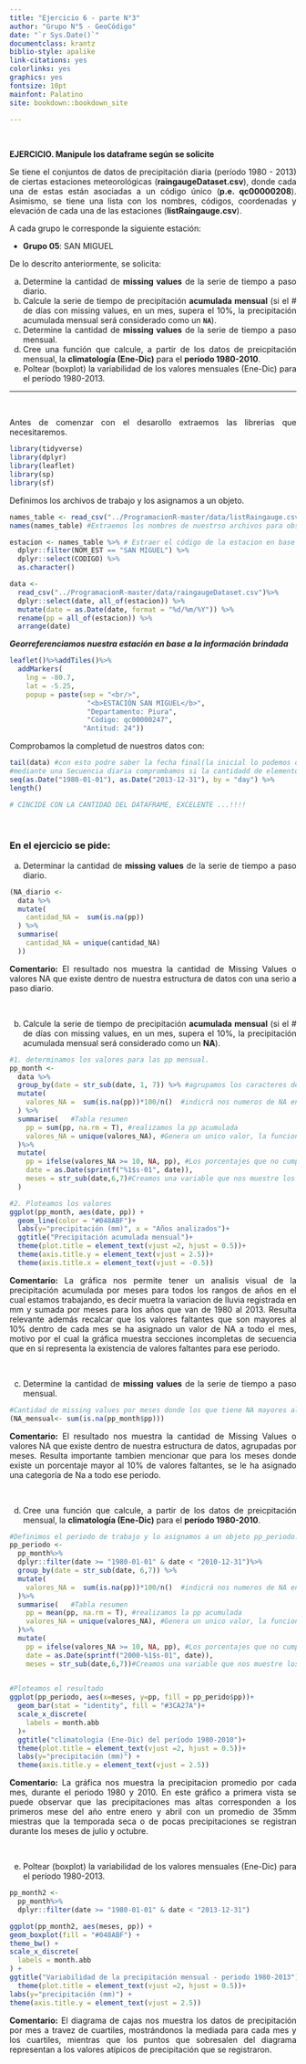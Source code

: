 ```yaml
---
title: "Ejercicio 6 - parte N°3"
author: "Grupo N°5 - GeoCódigo"
date: "`r Sys.Date()`"
documentclass: krantz
biblio-style: apalike
link-citations: yes
colorlinks: yes
graphics: yes
fontsize: 10pt
mainfont: Palatino
site: bookdown::bookdown_site

---
```


```{=html}
<style>
body {
text-align: justify}
</style>
```


&nbsp;

**EJERCICIO. Manipule los dataframe según se solicite**

Se tiene el conjuntos de datos de precipitación diaria (período 1980 - 2013) de ciertas estaciones meteorológicas (**raingaugeDataset.csv**), donde cada una de estas están asociadas a un código único (**p.e. qc00000208**). Asimismo, se tiene una lista con los nombres, códigos, coordenadas y elevación de cada una de las estaciones (**listRaingauge.csv**).

A cada grupo le corresponde la siguiente estación:


- **Grupo 05**: SAN MIGUEL


De lo descrito anteriormente, se solicita:

a) Determine la cantidad de **missing values** de la serie de tiempo a paso diario.
b) Calcule la serie de tiempo de precipitación **acumulada mensual** (si el # de días con missing values, en un mes, supera el 10%, la precipitación acumulada mensual será considerado como un **`NA`**).
c) Determine la cantidad de **missing values** de la serie de tiempo a paso mensual.
d) Cree una función que calcule, a partir de los datos de preicpitación mensual, la **climatología (Ene-Dic)** para el **período 1980-2010**.
e) Poltear (boxplot) la variabilidad de los valores mensuales (Ene-Dic) para el período 1980-2013.

- - - 


&nbsp;

Antes de comenzar con el desarollo extraemos las librerias que necesitaremos.

```r
library(tidyverse)
library(dplyr)
library(leaflet)
library(sp)
library(sf)
```

Definimos los archivos de trabajo y los asignamos a un objeto.

```r
names_table <- read_csv("../ProgramacionR-master/data/listRaingauge.csv")
names(names_table) #Extraemos los nombres de nuestrso archivos para observar la forma de escritura para nuestra conuslota, si estan en altas, bajas o una combinacion de estas.

estacion <- names_table %>% # Estraer el código de la estacion en base al nombre.
  dplyr::filter(NOM_EST == "SAN MIGUEL") %>%
  dplyr::select(CODIGO) %>%
  as.character()

data <- 
  read_csv("../ProgramacionR-master/data/raingaugeDataset.csv")%>%
  dplyr::select(date, all_of(estacion)) %>%
  mutate(date = as.Date(date, format = "%d/%m/%Y")) %>%
  rename(pp = all_of(estacion)) %>%
  arrange(date)
```

***Georreferenciamos nuestra estación en base a la información brindada***

```R
leaflet()%>%addTiles()%>%
  addMarkers(
    lng = -80.7,
    lat = -5.25,
    popup = paste(sep = "<br/>",
                   "<b>ESTACIÓN SAN MIGUEL</b>",
                   "Departamento: Piura",
                   "Código: qc00000247",
                  "Antitud: 24"))
```


Comprobamos la completud de nuestros datos con:

```r
tail(data) #con esto podre saber la fecha final(la inicial lo podemos obtener solo llamando al archivo data).
#mediante una Secuencia diaria comprombamos si la cantidadd de elementos en el dataframe estan completos.
seq(as.Date("1980-01-01"), as.Date("2013-12-31"), by = "day") %>%
length()

# CINCIDE CON LA CANTIDAD DEL DATAFRAME, EXCELENTE ...!!!!
```


&nbsp;

### En el ejercicio se pide:

a) Determinar la cantidad de **missing values** de la serie de tiempo a paso diario.
```r
(NA_diario <- 
  data %>%
  mutate(
    cantidad_NA =  sum(is.na(pp)) 
  ) %>%
  summarise(  
    cantidad_NA = unique(cantidad_NA) 
  ))
```

**Comentario:** El resultado nos muestra la cantidad de Missing Values o valores NA que existe dentro de nuestra estructura de datos con una serio a paso diario.


&nbsp;

b) Calcule la serie de tiempo de precipitación **acumulada mensual** (si el # de días con missing values, en un mes, supera el 10%, la precipitación acumulada mensual será considerado como un **NA**).

```r
#1. determinamos los valores para las pp mensual.
pp_month <- 
  data %>%
  group_by(date = str_sub(date, 1, 7)) %>% #agrupamos los caracteres de 1 al 7 donde abarca los años y meses.
  mutate(
    valores_NA =  sum(is.na(pp))*100/n()  #indicrá nos numeros de NA en un nuevo campo llamado missval(en porcentaje). la funcion n me arroja el numero de dias.
  ) %>%
  summarise(   #Tabla resumen
    pp = sum(pp, na.rm = T), #realizamos la pp acumulada
    valores_NA = unique(valores_NA), #Genera un unico valor, la funcion unique me devuelve valores únicos
  )%>%
  mutate(
    pp = ifelse(valores_NA >= 10, NA, pp), #Los porcentajes que no cumples con el criterio se consideraran como NA
    date = as.Date(sprintf("%1$s-01", date)),
    meses = str_sub(date,6,7)#Creamos una variable que nos muestre los meses. variabilidad para cada mes por todos los años.
  )

#2. Ploteamos los valores
ggplot(pp_month, aes(date, pp)) +
  geom_line(color = "#048ABF")+
  labs(y="precipitación (mm)", x = "Años analizados")+
  ggtitle("Precipitación acumulada mensual")+
  theme(plot.title = element_text(vjust =2, hjust = 0.5))+
  theme(axis.title.y = element_text(vjust = 2.5))+
  theme(axis.title.x = element_text(vjust = -0.5))
```

**Comentario:** La gráfica nos permite tener un analisis visual de la precipitación acumulada por meses para todos los rangos de años en el cual estamos trabajando, es decir muetra la variacion de lluvia registrada en mm y sumada por meses para los años que van de 1980 al 2013. Resulta relevante además recalcar que los valores faltantes que son mayores al 10% dentro de cada mes se ha asignado un valor de NA a todo el mes, motivo por el cual la gráfica muestra secciones incompletas de secuencia que en si representa la existencia de valores faltantes para ese periodo.


&nbsp;

c) Determine la cantidad de **missing values** de la serie de tiempo a paso mensual.

```r
#Cantidad de missing values por meses donde los que tiene NA mayores al 10% se contabilizan como Na tambien.
(NA_mensual<- sum(is.na(pp_month$pp)))
```

**Comentario:** El resultado nos muestra la cantidad de Missing Values o valores NA que existe dentro de nuestra estructura de datos, agrupadas por meses. Resulta importante tambien mencionar que para los meses donde existe un porcentaje mayor al 10% de valores faltantes, se le ha asignado una categoría de Na a todo ese periodo.


&nbsp;

d) Cree una función que calcule, a partir de los datos de preicpitación mensual, la **climatología (Ene-Dic)** para el **período 1980-2010**.

```R
#Definimos el periodo de trabajo y lo asignamos a un objeto pp_periodo.
pp_periodo <- 
  pp_month%>%
  dplyr::filter(date >= "1980-01-01" & date < "2010-12-31")%>%
  group_by(date = str_sub(date, 6,7)) %>%
  mutate(
    valores_NA =  sum(is.na(pp))*100/n()  #indicrá nos numeros de NA en un nuevo campo llamado missval(en porcentaje). la funcion n me arroja el numero de dias.
  )%>%
  summarise(   #Tabla resumen
    pp = mean(pp, na.rm = T), #realizamos la pp acumulada
    valores_NA = unique(valores_NA), #Genera un unico valor, la funcion unique me devuelve valores únicos
  )%>%
  mutate(
    pp = ifelse(valores_NA >= 10, NA, pp), #Los porcentajes que no cumples con el criterio se consideraran como NA
    date = as.Date(sprintf("2000-%1$s-01", date)),
    meses = str_sub(date,6,7))#Creamos una variable que nos muestre los meses. variabilidad para cada mes por todos los años.
  

#Ploteamos el resultado
ggplot(pp_periodo, aes(x=meses, y=pp, fill = pp_perido$pp))+
  geom_bar(stat = "identity", fill = "#3CA27A")+
  scale_x_discrete(
    labels = month.abb
  )+
  ggtitle("climatología (Ene-Dic) del período 1980-2010")+
  theme(plot.title = element_text(vjust =2, hjust = 0.5))+
  labs(y="precipitación (mm)") +
  theme(axis.title.y = element_text(vjust = 2.5))
```

**Comentario:** La gráfica nos muestra la precipitacion promedio por cada mes, durante el periodo 1980 y 2010. En este gráfico a primera vista se puede observar que las precipitaciones mas altas corresponden a los primeros mese del año entre enero y abril con un promedio de 35mm miestras que la temporada seca o de pocas precipitaciones se registran durante los meses de julio y octubre.

&nbsp;

e) Poltear (boxplot) la variabilidad de los valores mensuales (Ene-Dic) para el período 1980-2013.

```r
pp_month2 <- 
  pp_month%>%
  dplyr::filter(date >= "1980-01-01" & date < "2013-12-31")

ggplot(pp_month2, aes(meses, pp)) +
geom_boxplot(fill = "#048ABF") +
theme_bw() +
scale_x_discrete(
  labels = month.abb
) +
ggtitle("Variabilidad de la precipitación mensual - periodo 1980-2013")+
  theme(plot.title = element_text(vjust =2, hjust = 0.5))+
labs(y="precipitación (mm)") +
theme(axis.title.y = element_text(vjust = 2.5))
```

**Comentario:** El diagrama de cajas nos muestra los datos de precipitación por mes a travez de cuartiles, mostrándonos la mediada para cada mes y los cuartiles, mientras que los puntos que sobresalen del diagrama representan a los valores atípicos de precipitación que se registraron.